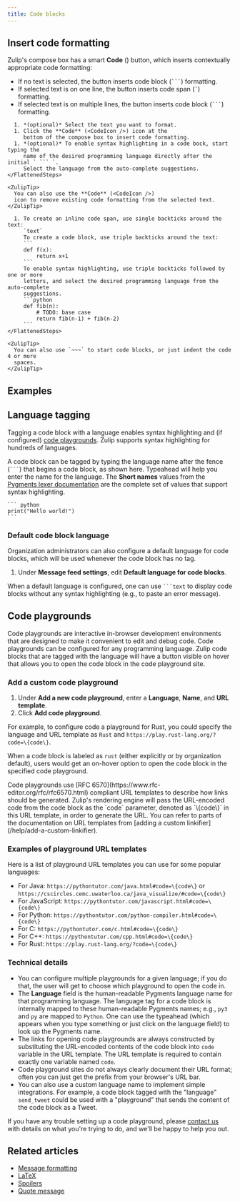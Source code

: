 ```yaml
---
title: Code blocks
---
```



<CodeBlocksIntro />

## Insert code formatting

Zulip's compose box has a smart **Code** (<CodeIcon />) button, which inserts contextually appropriate code
formatting:

* If no text is selected, the button inserts code block (` ``` `) formatting.
* If selected text is on one line, the button inserts code span (`` ` ``)
  formatting.
* If selected text is on multiple lines, the button inserts code block (` ``` `)
  formatting.

<Tabs>
  <TabItem label="Via compose box button">
    <FlattenedSteps>
      <StartComposing />

      1. *(optional)* Select the text you want to format.
      1. Click the **Code** (<CodeIcon />) icon at the
         bottom of the compose box to insert code formatting.
      1. *(optional)* To enable syntax highlighting in a code bock, start typing the
         name of the desired programming language directly after the initial ` ``` `.
         Select the language from the auto-complete suggestions.
    </FlattenedSteps>

    <ZulipTip>
      You can also use the **Code** (<CodeIcon />)
      icon to remove existing code formatting from the selected text.
    </ZulipTip>
  </TabItem>

  <TabItem label="Via Markdown">
    <FlattenedSteps>
      <StartComposing />

      1. To create an inline code span, use single backticks around the text:
         `text`
         To create a code block, use triple backticks around the text:
         ```
         def f(x):
             return x+1
         ```
         To enable syntax highlighting, use triple backticks followed by one or more
         letters, and select the desired programming language from the auto-complete
         suggestions.
         ```python
         def fib(n):
             # TODO: base case
             return fib(n-1) + fib(n-2)
         ```
    </FlattenedSteps>

    <ZulipTip>
      You can also use `~~~` to start code blocks, or just indent the code 4 or more
      spaces.
    </ZulipTip>
  </TabItem>
</Tabs>

## Examples

<CodeBlocksExamples />

## Language tagging

Tagging a code block with a language enables syntax highlighting and
(if configured) [code playgrounds](#code-playgrounds). Zulip supports syntax
highlighting for hundreds of languages.

A code block can be tagged by typing the language name after the fence
(` ``` `) that begins a code block, as shown here.  Typeahead will
help you enter the name for the language.  The **Short names** values
from the [Pygments lexer documentation][pygments-lexers] are the
complete set of values that support syntax highlighting.

````
``` python
print("Hello world!")
```
````

### Default code block language

Organization administrators can also configure a default language for code
blocks, which will be used whenever the code block has no tag.

<AdminOnly />

<FlattenedSteps>
  <NavigationSteps target="settings/organization-settings" />

  1. Under **Message feed settings**, edit **Default language for code blocks**.
</FlattenedSteps>

When a default language is configured, one can use ` ```text ` to display
code blocks without any syntax highlighting (e.g., to paste an error message).

## Code playgrounds

Code playgrounds are interactive in-browser development environments
that are designed to make it convenient to edit
and debug code. Code playgrounds can be configured for any programming language.
Zulip code blocks that are tagged with the language will have a button visible
on hover that allows you to open the code block in the code playground site.

### Add a custom code playground

<AdminOnly />

<FlattenedSteps>
  <NavigationSteps target="settings/playground-settings" />

  1. Under **Add a new code playground**, enter a **Language**, **Name**, and
     **URL template**.
  1. Click **Add code playground**.
</FlattenedSteps>

For example, to configure code a playground for Rust, you could specify the
language and URL template as `Rust` and `https://play.rust-lang.org/?code=\{code\}`.

When a code block is labeled as `rust` (either explicitly or by organization
default), users would get an on-hover option to open the code block in the
specified code playground.

<ZulipTip>
  Code playgrounds use [RFC 6570](https://www.rfc-editor.org/rfc/rfc6570.html)
  compliant URL templates to describe how links should be generated. Zulip's
  rendering engine will pass the URL-encoded code from the code block as the
  `code` parameter, denoted as `\{code\}` in this URL template, in order to
  generate the URL. You can refer to parts of the documentation on URL
  templates from [adding a custom linkifier](/help/add-a-custom-linkifier).
</ZulipTip>

### Examples of playground URL templates

Here is a list of playground URL templates you can use for some popular
languages:

* For Java: `https://pythontutor.com/java.html#code=\{code\}` or
  `https://cscircles.cemc.uwaterloo.ca/java_visualize/#code=\{code\}`
* For JavaScript: `https://pythontutor.com/javascript.html#code=\{code\}`
* For Python: `https://pythontutor.com/python-compiler.html#code=\{code\}`
* For C: `https://pythontutor.com/c.html#code=\{code\}`
* For C++: `https://pythontutor.com/cpp.html#code=\{code\}`
* For Rust: `https://play.rust-lang.org/?code=\{code\}`

### Technical details

* You can configure multiple playgrounds for a given language; if you do that,
  the user will get to choose which playground to open the code in.
* The **Language** field is the human-readable Pygments language name for that
  programming language. The language tag for a code block is internally mapped
  to these human-readable Pygments names; e.g., `py3` and `py` are mapped to
  `Python`. One can use the typeahead (which appears when you type something
  or just click on the language field) to look up the Pygments name.
* The links for opening code playgrounds are always constructed by substituting
  the URL-encoded contents of the code block into `code` variable in the URL template.
  The URL template is required to contain exactly one variable named `code`.
* Code playground sites do not always clearly document their URL format; often
  you can just get the prefix from your browser's URL bar.
* You can also use a custom language name to implement simple integrations.
  For example, a code block tagged with the "language" `send_tweet` could be
  used with a "playground" that sends the content of the code block as a Tweet.

If you have any trouble setting up a code playground, please [contact
us](/help/contact-support) with details on what you're trying to do, and we'll
be happy to help you out.

## Related articles

* [Message formatting](/help/format-your-message-using-markdown)
* [LaTeX](/help/latex)
* [Spoilers](/help/spoilers)
* [Quote message](/help/quote-or-forward-a-message)

[pygments-lexers]: https://pygments.org/docs/lexers/

[get_lexer_by_name]: https://pygments-doc.readthedocs.io/en/latest/lexers/lexers.html#pygments.lexers.get_lexer_by_name
